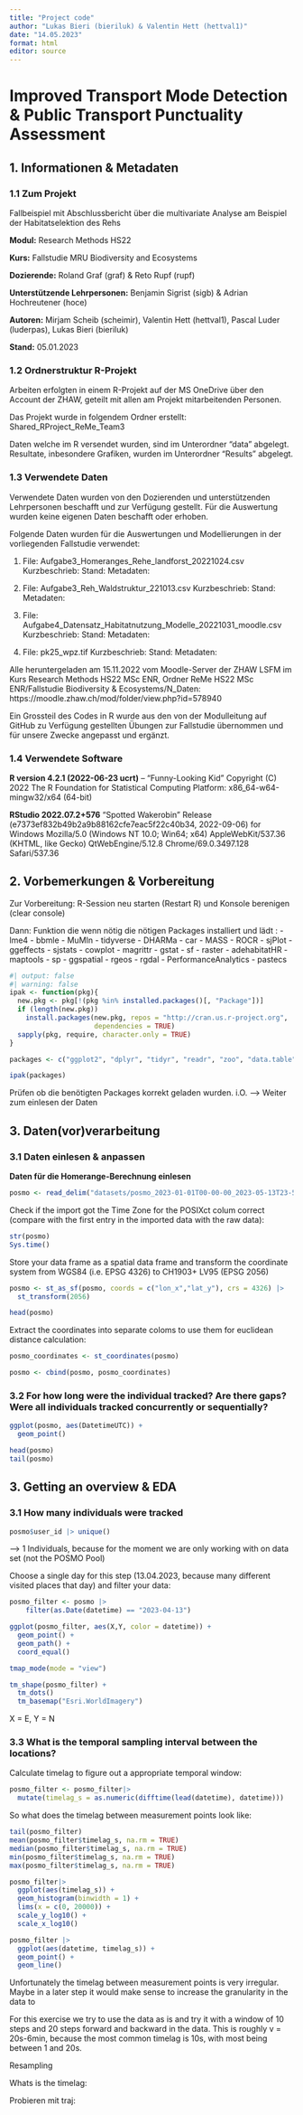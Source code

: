 ```yaml
---
title: "Project code"
author: "Lukas Bieri (bieriluk) & Valentin Hett (hettval1)"
date: "14.05.2023"
format: html
editor: source
---
```




# Improved Transport Mode Detection & Public Transport Punctuality Assessment

## 1. Informationen & Metadaten

### 1.1 Zum Projekt

Fallbeispiel mit Abschlussbericht über die multivariate Analyse am Beispiel der Habitatselektion des Rehs

**Modul:** Research Methods HS22

**Kurs:** Fallstudie MRU Biodiversity and Ecosystems

**Dozierende:** Roland Graf (graf) & Reto Rupf (rupf)

**Unterstützende Lehrpersonen:** Benjamin Sigrist (sigb) & Adrian Hochreutener (hoce)

**Autoren:** Mirjam Scheib (scheimir), Valentin Hett (hettval1), Pascal Luder (luderpas), Lukas Bieri (bieriluk)

**Stand:** 05.01.2023



### 1.2 Ordnerstruktur R-Projekt

Arbeiten erfolgten in einem R-Projekt auf der MS OneDrive über den Account der ZHAW, geteilt mit allen am Projekt mitarbeitenden Personen.

Das Projekt wurde in folgendem Ordner erstellt:
Shared_RProject_ReMe_Team3

Daten welche im R versendet wurden, sind im Unterordner "data" abgelegt.
Resultate, inbesondere Grafiken, wurden im Unterordner "Results" abgelegt.

### 1.3 Verwendete Daten

Verwendete Daten wurden von den Dozierenden und unterstützenden Lehrpersonen beschafft und zur Verfügung gestellt. Für die Auswertung wurden keine eigenen Daten beschafft oder erhoben.

Folgende Daten wurden für die Auswertungen und Modellierungen in der vorliegenden Fallstudie verwendet:

1.  File: Aufgabe3_Homeranges_Rehe_landforst_20221024.csv
    Kurzbeschrieb:
    Stand:
    Metadaten:

2.  File: Aufgabe3_Reh_Waldstruktur_221013.csv
    Kurzbeschrieb:
    Stand:
    Metadaten:

3.  File: Aufgabe4_Datensatz_Habitatnutzung_Modelle_20221031_moodle.csv
    Kurzbeschrieb:
    Stand:
    Metadaten:

4.  File: pk25_wpz.tif
    Kurzbeschrieb:
    Stand:
    Metadaten:

Alle heruntergeladen am 15.11.2022 vom Moodle-Server der ZHAW LSFM im Kurs Research Methods HS22 MSc ENR, Ordner ReMe HS22 MSc ENR/Fallstudie Biodiversity & Ecosystems/N_Daten: https://moodle.zhaw.ch/mod/folder/view.php?id=578940

Ein Grossteil des Codes in R wurde aus den von der Modulleitung auf GitHub zu Verfügung gestellten Übungen zur Fallstudie übernommen und für unsere Zwecke angepasst und ergänzt.

### 1.4 Verwendete Software

**R version 4.2.1 (2022-06-23 ucrt)** -- "Funny-Looking Kid" Copyright (C) 2022 The R Foundation for Statistical Computing Platform: x86_64-w64-mingw32/x64 (64-bit)

**RStudio 2022.07.2+576** "Spotted Wakerobin" Release (e7373ef832b49b2a9b88162cfe7eac5f22c40b34, 2022-09-06) for Windows Mozilla/5.0 (Windows NT 10.0; Win64; x64) AppleWebKit/537.36 (KHTML, like Gecko) QtWebEngine/5.12.8 Chrome/69.0.3497.128 Safari/537.36


## 2. Vorbemerkungen & Vorbereitung

Zur Vorbereitung: R-Session neu starten (Restart R) und Konsole berenigen (clear console)

Dann: Funktion die wenn nötig die nötigen Packages installiert und lädt : - lme4 - bbmle - MuMIn - tidyverse - DHARMa - car - MASS - ROCR - sjPlot - ggeffects - sjstats - cowplot - magrittr - gstat - sf - raster - adehabitatHR - maptools - sp - ggspatial - rgeos - rgdal - PerformanceAnalytics - pastecs

```r
#| output: false
#| warning: false
ipak <- function(pkg){
  new.pkg <- pkg[!(pkg %in% installed.packages()[, "Package"])]
  if (length(new.pkg)) 
    install.packages(new.pkg, repos = "http://cran.us.r-project.org", 
                     dependencies = TRUE)
  sapply(pkg, require, character.only = TRUE)
}

packages <- c("ggplot2", "dplyr", "tidyr", "readr", "zoo", "data.table", "sf", "terra", "tmap", "stats", "randomForest", "lubridate", "traj")

ipak(packages)
```
Prüfen ob die benötigten Packages korrekt geladen wurden.
i.O. --> Weiter zum einlesen der Daten

## 3. Daten(vor)verarbeitung

### 3.1 Daten einlesen & anpassen

**Daten für die Homerange-Berechnung einlesen**
```r
posmo <- read_delim("datasets/posmo_2023-01-01T00-00-00_2023-05-13T23-59-59_bieriluk.csv", delim = ",")

```

Check if the import got the Time Zone for the POSIXct colum correct (compare with the first entry in the imported data with the raw data):
```r
str(posmo)
Sys.time()
```

Store your data frame as a spatial data frame and transform the coordinate system from WGS84 (i.e. EPSG 4326) to CH1903+ LV95 (EPSG 2056)
```r
posmo <- st_as_sf(posmo, coords = c("lon_x","lat_y"), crs = 4326) |>
  st_transform(2056)

head(posmo)
```

Extract the coordinates into separate coloms to use them for euclidean distance calculation:
```r
posmo_coordinates <- st_coordinates(posmo)

posmo <- cbind(posmo, posmo_coordinates)
```


### 3.2 For how long were the individual tracked? Are there gaps? Were all individuals tracked concurrently or sequentially?
```r
ggplot(posmo, aes(DatetimeUTC)) +
  geom_point()

head(posmo)
tail(posmo)
```




## 3. Getting an overview & EDA

### 3.1 How many individuals were tracked 
```r
posmo$user_id |> unique()
```
--> 1 Individuals, because for the moment we are only working with on data set (not the POSMO Pool)

Choose a single day for this step (13.04.2023, because many different visited places that day) and filter your data:
```r
posmo_filter <- posmo |>
    filter(as.Date(datetime) == "2023-04-13")
```

```r
ggplot(posmo_filter, aes(X,Y, color = datetime)) +
  geom_point() +
  geom_path() +
  coord_equal()

tmap_mode(mode = "view")

tm_shape(posmo_filter) +
  tm_dots()
  tm_basemap("Esri.WorldImagery")
```
X = E, Y = N

### 3.3 What is the temporal sampling interval between the locations?
Calculate timelag to figure out a appropriate temporal window:
```r
posmo_filter <- posmo_filter|>
  mutate(timelag_s = as.numeric(difftime(lead(datetime), datetime)))
```

So what does the timelag between measurement points look like:
```r
tail(posmo_filter)
mean(posmo_filter$timelag_s, na.rm = TRUE)
median(posmo_filter$timelag_s, na.rm = TRUE)
min(posmo_filter$timelag_s, na.rm = TRUE)
max(posmo_filter$timelag_s, na.rm = TRUE)

posmo_filter|> 
  ggplot(aes(timelag_s)) +
  geom_histogram(binwidth = 1) +
  lims(x = c(0, 20000)) +
  scale_y_log10() +
  scale_x_log10()

posmo_filter |> 
  ggplot(aes(datetime, timelag_s)) +
  geom_point() + 
  geom_line()

```
Unfortunately the timelag between measurement points is very irregular. Maybe in a later step it would make sense to increase the granularity in the data to 

For this exercise we try to use the data as is and try it with a window of 10 steps and 20 steps forward and backward in the data. This is roughly v = 20s-6min, because the most common timelag is 10s, with most being between 1 and 20s. 


Resampling

Whats is the timelag:


Probieren mit traj:
```r

```


